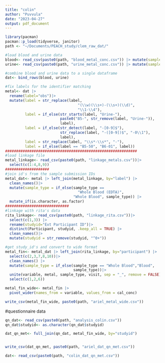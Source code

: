```yaml
---
title: "colin"
author: "Puvvula"
date: "2023-04-27"
output: pdf_document
---
```


```r
library(pacman)
pacman::p_load(tidyverse, janitor)
path <- "~/Documents/PEACH_study/clem_raw_dat/"
```

```r
#load blood and urine data
blood<- read_csv(paste0(path, "blood_metal_conc.csv")) |> mutate(sample="blood")
urine<- read_csv(paste0(path, "urine_metal_conc.csv")) |> mutate(sample="urine")

#combine blood and urine data to a single dataframe
dat<- bind_rows(blood, urine)

#fix labels for the identifier matching
metal<- dat |>
  rename(label="obs")|>
  mutate(label = str_replace(label, 
                                 "(\\w)(\\s+)-(\\s+)(\\d)", 
                                 "\\1-\\4"),
         label = if_else(str_starts(label, "Urine-"), 
                         paste0("B5-", str_remove(label, "Urine-")), 
                         label),
         label = if_else(str_detect(label, "-[0-9]$"), 
                         str_replace(label, "-([0-9])$", "-0\\1"), 
                         label),
         label = str_replace(label, "\\s*-\\s*", "-"),
         label = if_else(label == "B5-50", "B6-01", label))
############################################################
#load linkage file
metal_linkage<- read_csv(paste0(path, "linkage_metals.csv"))|>
  select(c(1:4,8,9))
####################
#join id's from the sample submission IDs
metal_dat<- metal |> left_join(metal_linkage, by="label") |>
  clean_names()|>
  mutate(sample_type = if_else(sample_type == 
                                 "Whole Blood (EDTA)", 
                               "Whole Blood", sample_type)) |>
  mutate_if(is.character, as.factor)
#############################
#linkage with rita's data
rita_linkage<- read_csv(paste0(path, "linkage_rita.csv"))|>
  select(c(1,3)) |>
  rename(studyid="Ext Participant ID")|>
  distinct(Participant, studyid, .keep_all = TRUE) |>
  clean_names()|>
  mutate(studyid = str_remove(studyid, "^0+"))

#get study_id's and convert to wide format
metal_fin<- metal_dat |> left_join(rita_linkage, by="participant") |>
  select(c(2,3,7,8,10))|>
  clean_names() |>
  mutate(sample_type = if_else(sample_type == "Whole Blood","Blood", 
                               sample_type))|>
  unite(variable, metal, sample_type, visit, sep = "_", remove = FALSE)|>
  select(c(1,2,6))

metal_fin_wide<- metal_fin |>
  pivot_wider(names_from = variable, values_from = cal_conc)

write_csv(metal_fin_wide, paste0(path, "ariel_metal_wide.csv"))
```

#questionnaire data
```r
qn_dat<- read_csv(paste0(path, "analysis_colin.csv"))
qn_dat$studyid<- as.character(qn_dat$studyid)

dat_qn_met<- full_join(qn_dat, metal_fin_wide, by="studyid")


write_csv(dat_qn_met, paste0(path, "ariel_dat_qn_met.csv"))
```

############################################
```r
dat<- read_csv(paste0(path, "colin_dat_qn_met.csv"))
```



